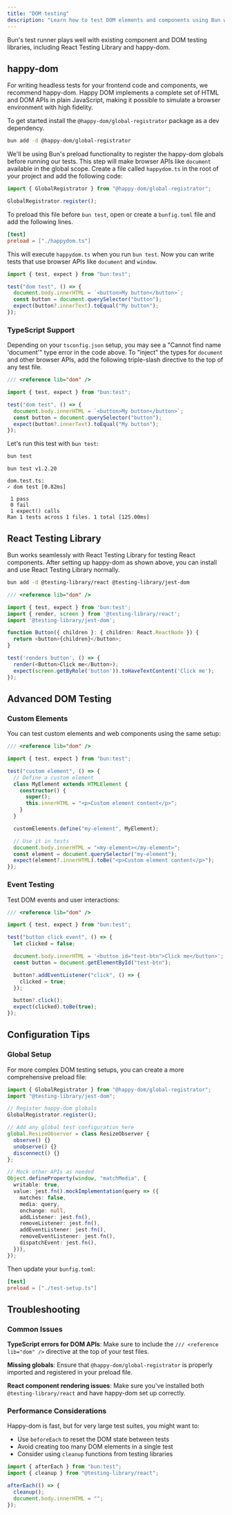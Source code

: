 ---
title: "DOM testing"
description: "Learn how to test DOM elements and components using Bun with happy-dom and React Testing Library"
---

Bun's test runner plays well with existing component and DOM testing libraries, including React Testing Library and happy-dom.

## happy-dom

For writing headless tests for your frontend code and components, we recommend happy-dom. Happy DOM implements a complete set of HTML and DOM APIs in plain JavaScript, making it possible to simulate a browser environment with high fidelity.

To get started install the `@happy-dom/global-registrator` package as a dev dependency.

```bash terminal icon="terminal"
bun add -d @happy-dom/global-registrator
```

We'll be using Bun's preload functionality to register the happy-dom globals before running our tests. This step will make browser APIs like `document` available in the global scope. Create a file called `happydom.ts` in the root of your project and add the following code:

```ts title="happydom.ts" icon="/icons/typescript.svg"
import { GlobalRegistrator } from "@happy-dom/global-registrator";

GlobalRegistrator.register();
```

To preload this file before `bun test`, open or create a `bunfig.toml` file and add the following lines.

```toml title="bunfig.toml" icon="settings"
[test]
preload = ["./happydom.ts"]
```

This will execute `happydom.ts` when you run `bun test`. Now you can write tests that use browser APIs like `document` and `window`.

```ts title="dom.test.ts" icon="/icons/typescript.svg"
import { test, expect } from "bun:test";

test("dom test", () => {
  document.body.innerHTML = `<button>My button</button>`;
  const button = document.querySelector("button");
  expect(button?.innerText).toEqual("My button");
});
```

### TypeScript Support

Depending on your `tsconfig.json` setup, you may see a "Cannot find name 'document'" type error in the code above. To "inject" the types for `document` and other browser APIs, add the following triple-slash directive to the top of any test file.

```ts title="dom.test.ts" icon="/icons/typescript.svg"
/// <reference lib="dom" />

import { test, expect } from "bun:test";

test("dom test", () => {
  document.body.innerHTML = `<button>My button</button>`;
  const button = document.querySelector("button");
  expect(button?.innerText).toEqual("My button");
});
```

Let's run this test with `bun test`:

```bash terminal icon="terminal"
bun test
```

```
bun test v1.2.20

dom.test.ts:
✓ dom test [0.82ms]

 1 pass
 0 fail
 1 expect() calls
Ran 1 tests across 1 files. 1 total [125.00ms]
```

## React Testing Library

Bun works seamlessly with React Testing Library for testing React components. After setting up happy-dom as shown above, you can install and use React Testing Library normally.

```bash terminal icon="terminal"
bun add -d @testing-library/react @testing-library/jest-dom
```

```ts title="component.test.tsx" icon="/icons/typescript.svg"
/// <reference lib="dom" />

import { test, expect } from 'bun:test';
import { render, screen } from '@testing-library/react';
import '@testing-library/jest-dom';

function Button({ children }: { children: React.ReactNode }) {
  return <button>{children}</button>;
}

test('renders button', () => {
  render(<Button>Click me</Button>);
  expect(screen.getByRole('button')).toHaveTextContent('Click me');
});
```

## Advanced DOM Testing

### Custom Elements

You can test custom elements and web components using the same setup:

```ts title="custom-element.test.ts" icon="/icons/typescript.svg"
/// <reference lib="dom" />

import { test, expect } from "bun:test";

test("custom element", () => {
  // Define a custom element
  class MyElement extends HTMLElement {
    constructor() {
      super();
      this.innerHTML = "<p>Custom element content</p>";
    }
  }

  customElements.define("my-element", MyElement);

  // Use it in tests
  document.body.innerHTML = "<my-element></my-element>";
  const element = document.querySelector("my-element");
  expect(element?.innerHTML).toBe("<p>Custom element content</p>");
});
```

### Event Testing

Test DOM events and user interactions:

```ts title="events.test.ts" icon="/icons/typescript.svg"
/// <reference lib="dom" />

import { test, expect } from "bun:test";

test("button click event", () => {
  let clicked = false;

  document.body.innerHTML = '<button id="test-btn">Click me</button>';
  const button = document.getElementById("test-btn");

  button?.addEventListener("click", () => {
    clicked = true;
  });

  button?.click();
  expect(clicked).toBe(true);
});
```

## Configuration Tips

### Global Setup

For more complex DOM testing setups, you can create a more comprehensive preload file:

```ts title="test-setup.ts" icon="/icons/typescript.svg"
import { GlobalRegistrator } from "@happy-dom/global-registrator";
import "@testing-library/jest-dom";

// Register happy-dom globals
GlobalRegistrator.register();

// Add any global test configuration here
global.ResizeObserver = class ResizeObserver {
  observe() {}
  unobserve() {}
  disconnect() {}
};

// Mock other APIs as needed
Object.defineProperty(window, "matchMedia", {
  writable: true,
  value: jest.fn().mockImplementation(query => ({
    matches: false,
    media: query,
    onchange: null,
    addListener: jest.fn(),
    removeListener: jest.fn(),
    addEventListener: jest.fn(),
    removeEventListener: jest.fn(),
    dispatchEvent: jest.fn(),
  })),
});
```

Then update your `bunfig.toml`:

```toml title="bunfig.toml" icon="settings"
[test]
preload = ["./test-setup.ts"]
```

## Troubleshooting

### Common Issues

**TypeScript errors for DOM APIs**: Make sure to include the `/// <reference lib="dom" />` directive at the top of your test files.

**Missing globals**: Ensure that `@happy-dom/global-registrator` is properly imported and registered in your preload file.

**React component rendering issues**: Make sure you've installed both `@testing-library/react` and have happy-dom set up correctly.

### Performance Considerations

Happy-dom is fast, but for very large test suites, you might want to:

- Use `beforeEach` to reset the DOM state between tests
- Avoid creating too many DOM elements in a single test
- Consider using `cleanup` functions from testing libraries

```ts title="test-setup.ts" icon="/icons/typescript.svg"
import { afterEach } from "bun:test";
import { cleanup } from "@testing-library/react";

afterEach(() => {
  cleanup();
  document.body.innerHTML = "";
});
```
